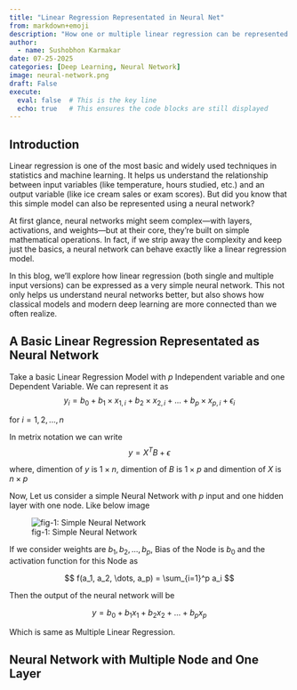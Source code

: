 ```yaml
---
title: "Linear Regression Representated in Neural Net"
from: markdown+emoji
description: "How one or multiple linear regression can be represented in Neural Net"
author:
  - name: Sushobhon Karmakar 
date: 07-25-2025
categories: [Deep Learning, Neural Network]
image: neural-network.png
draft: False
execute:
  eval: false  # This is the key line
  echo: true   # This ensures the code blocks are still displayed
---
```


## Introduction
Linear regression is one of the most basic and widely used techniques in statistics and machine learning. It helps us understand the relationship between input variables (like temperature, hours studied, etc.) and an output variable (like ice cream sales or exam scores). But did you know that this simple model can also be represented using a neural network?

At first glance, neural networks might seem complex—with layers, activations, and weights—but at their core, they’re built on simple mathematical operations. In fact, if we strip away the complexity and keep just the basics, a neural network can behave exactly like a linear regression model.

In this blog, we’ll explore how linear regression (both single and multiple input versions) can be expressed as a very simple neural network. This not only helps us understand neural networks better, but also shows how classical models and modern deep learning are more connected than we often realize.

## A Basic Linear Regression Representated as Neural Network
Take a basic Linear Regression Model with $p$ Independent variable and one Dependent Variable. We can represent it as
$$
y_i = b_0 + b_1 \times x_{1,i} + b_2 \times x_{2,i} + ... + b_p \times x_{p,i} + \epsilon_i 
$$

for $i = 1, 2, ... , n$

In metrix notation we can write
$$
y = X^T B + \epsilon
$$

where, dimention of $y$ is $1 \times n$, dimention of $B$ is $1 \times p$ and dimention of $X$ is $n \times p$

Now, Let us consider a simple Neural Network with $p$ input and one hidden layer with one node. Like below image

![fig-1: Simple Neural Network](simple-neural-network.png)

If we consider weights are $b_1, b_2, ... ,b_p$, Bias of the Node is $b_0$ and the activation function for this Node as

$$
f(a_1, a_2, \dots, a_p) = \sum_{i=1}^p a_i
$$

Then the output of the neural network will be 

$$
y = b_0 + b_1x_1 + b_2x_2 + ... + b_px_p
$$

Which is same as Multiple Linear Regression.

## Neural Network with Multiple Node and One Layer
